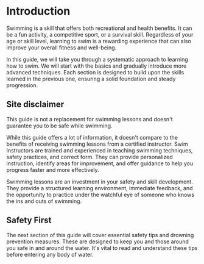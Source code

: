 
# Introduction

Swimming is a skill that offers both recreational and health benefits. It can be a fun activity, a competitive sport, or a survival skill. Regardless of your age or skill level, learning to swim is a rewarding experience that can also improve your overall fitness and well-being.

In this guide, we will take you through a systematic approach to learning how to swim. We will start with the basics and gradually introduce more advanced techniques. Each section is designed to build upon the skills learned in the previous one, ensuring a solid foundation and steady progression.

## Site disclaimer

<Callout type="warning" emoji="⚠️">
  This guide is not a replacement for swimming lessons and doesn't guarantee you to be
  safe while swimming.
</Callout>

While this guide offers a lot of information, it doesn't compare to the benefits of receiving swimming lessons from a certified instructor. Swim Instructors are trained and experienced in teaching swimming techniques, safety practices, and correct form. They can provide personalized instruction, identify areas for improvement, and offer guidance to help you progress faster and more effectively. 

Swimming lessons are an investment in your safety and skill development. They provide a structured learning environment, immediate feedback, and the opportunity to practice under the watchful eye of someone who knows the ins and outs of swimming. 

## Safety First

The next section of this guide will cover essential safety tips and drowning prevention measures. These are designed to keep you and those around you safe in and around the water. It's vital to read and understand these tips before entering any body of water. 

